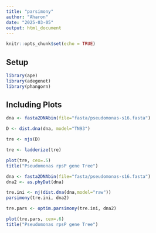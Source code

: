 ```yaml
---
title: "parsimony"
author: "Aharon"
date: "2025-03-05"
output: html_document
---
```


```r
knitr::opts_chunk$set(echo = TRUE)
```

## Setup

```r
library(ape)
library(adegenet)
library(phangorn)
```

## Including Plots



```r
dna <- fasta2DNAbin(file="fasta/pseudomonas-s16.fasta")

D <- dist.dna(dna, model="TN93")

tre <- njs(D)

tre <- ladderize(tre)

plot(tre, cex=.5)
title("Pseudomonas rpsP gene Tree")
```
```r
dna <- fasta2DNAbin(file="fasta/pseudomonas-s16.fasta")
dna2 <- as.phyDat(dna)

tre.ini <- nj(dist.dna(dna,model="raw"))
parsimony(tre.ini, dna2)

tre.pars <- optim.parsimony(tre.ini, dna2)

plot(tre.pars, cex=.6)
title("Pseudomonas rpsP gene Tree")
```


